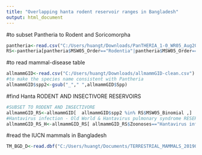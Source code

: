 ---
title: "Overlapping hanta rodent reservoir ranges in Bangladesh"
output: html_document
---

#to subset Pantheria to Rodent and Soricomorpha
```{r}
pantheria<-read.csv("C:/Users/huangt/Downloads/PanTHERIA_1-0_WR05_Aug2008.txt",header=T,sep="\t")
RS<-pantheria[pantheria$MSW05_Order=="Rodentia"|pantheria$MSW05_Order=="Soricomorpha" ,]
```

#to read mammal-disease table
```{r}
allmammGID<-read.csv("C:/Users/huangt/Downloads/allmammGID-clean.csv")
#to make the species name consistent with Pantheria
allmammGID$spp2<-gsub("_"," ",allmammGID$Spp)
```

#find Hanta RODENT AND INSECTIVORE RESERVOIRS
```{r}
#SUBSET TO RODENT AND INSECTIVORE
allmammGID_RS<-allmammGID[  allmammGID$spp2 %in% RS$MSW05_Binomial ,]
#Hantavirus infection - Old World & Hantavirus pulmonary syndrome RESERVOIRS
allmammGID_RS_H<-allmammGID_RS[ allmammGID_RS$Zoonoses=="Hantavirus infection - Old World"|allmammGID_RS$Zoonoses=="Hantavirus pulmonary syndrome" ,]
```

#read the IUCN mammals in Bangladesh
```{r}
TM_BGD_D<-read.dbf("C:/Users/huangt/Documents/TERRESTRIAL_MAMMALS_201901-20190604T200611Z-001/TERRESTRIAL_MAMMALS_201901/TM_BGD_D.dbf")
```

